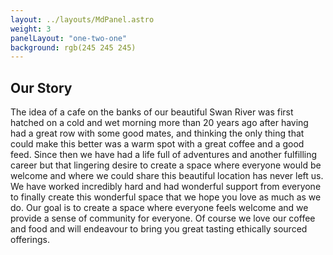 ```yaml
---
layout: ../layouts/MdPanel.astro
weight: 3
panelLayout: "one-two-one"
background: rgb(245 245 245)
---
```


<section>

# Our Story

</section>

<section>
The idea of a cafe on the banks of our beautiful Swan River was first hatched on a cold and wet morning more than 20 years ago after having had a great row with some good mates, and thinking the only thing that could make this better was a warm spot with a great coffee and a good feed. Since then we have had a life full of adventures and another fulfilling career but that lingering desire to create a space where everyone would be welcome and where we could share this beautiful location has never left us.

</section>

<section>
We have worked incredibly hard and had wonderful support from everyone to finally create this wonderful space that we hope you love as much as we do. Our goal is to create a space where everyone feels welcome and we provide a sense of community for everyone. Of course we love our coffee and food and will endeavour to bring you great tasting ethically sourced offerings.

</section>
